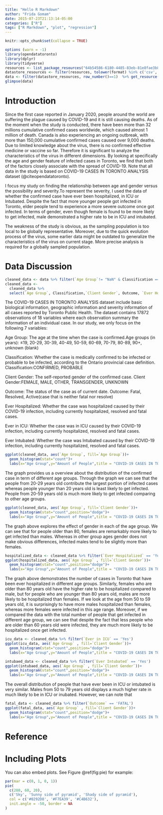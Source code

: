```yaml
---
title: "Hello R Markdown"
author: "Frida Gomam"
date: 2015-07-23T21:13:14-05:00
categories: ["R"]
tags: ["R Markdown", "plot", "regression"]
---
```


```r
knitr::opts_chunk$set(collapse = TRUE)
```

```r
options (warn = -1)
library(opendatatoronto)
library(dplyr)
library(tidyverse)
resources <- list_package_resources("64b54586-6180-4485-83eb-81e8fae3b8fe")
datastore_resources <- filter(resources, tolower(format) %in% c('csv', 'geojson'))
data <- filter(datastore_resources, row_number()==1)  %>% get_resource()
glimpse(data)

```


# Introduction

Since the first case reported in January 2020, people around the world are suffering the plague caused by COVID-19 and it is still causing deaths. As of the moment when the study is conducted, there have been more than 32 millions cumulative confirmed cases worldwide, which caused almost 1 million of death. Canada is also experiencing an ongoing outbreak, with more than 150,000 cumulative confirmed cases caused over 9,000 deaths. Due to limited knowledge about the virus, there is no confirmed effective medicine or vaccine so far. Therefore it is significant to analyze the characteristics of the virus in different dimensions. By looking at specifically the age and gender feature of infected cases in Toronto, we find that both of the factors closely associate with the spread of COVID-19. Note that all data in the study is based on COVID-19 CASES IN TORONTO ANALYSIS dataset (@citeopendatatoronto).

I focus my study on finding the relationship between age and gender versus the possibility and severity.To represent the severity, I used the data of whether the confirmed case have ever been hospitalized, in ICU or Intubated. Despite the fact that more younger people got infected in Toronto, elder people tend to experience a more severe outcome once got infected. In terms of gender, even though female is found to be more likely to get infected, male demonstrated a higher rate to be in ICU and intubated. 

The weakness of the study is obvious, as the sampling population is too local to be globally representative. Moreover, due to the quick evolution process of the virus, some earlier data might be outdated to generalize the characteristics of the virus on current stage. More precise analysis is required for a globally sampled population. 


# Data Discussion

```r
cleaned_data <- data %>% filter(`Age Group`!= "NaN" & Classification == "CONFIRMED")
cleaned_data <- 
  cleaned_data %>% 
  select(`Age Group`, Classification,`Client Gender`, Outcome, `Ever Hospitalized`, `Ever in ICU`, `Ever Intubated`)
```

The COVID-19 CASES IN TORONTO ANALYSIS dataset include basic biological information, geographic information and severity information of all cases reported by Toronto Public Health. The dataset contains 17872 observations of 18 variables where each observation summary the information of an individual case. In our study, we only focus on the following 7 variables:

Age Group: The age at the time when the case is confirmed.Age groups (in years): ≤19, 20-29, 30-39, 40-49, 50-59, 60-69, 70-79, 80-89, 90+, unknown (blank)

Classification: Whether the case is medically confirmed to be infected or probable to be infected, according to the Ontario provincial case definition. Classification:CONFIRMED, PROBABLE

Client Gender: The self-reported gender of the confirmed case. Client Gender:FEMALE, MALE, OTHER, TRANSGENDER, UNKNOWN

Outcome: The status of the case as of current date. Outcome: Fatal, Resolved, Active(case that is neither fatal nor resolve)

Ever Hospitalized: Whether the case was hospitalized caused by their COVID-19 infection, including currently hospitalized, resolved and fatal cases.

Ever in ICU: Whether the case was in ICU caused by their COVID-19 infection, including currently hospitalized, resolved and fatal cases.

Ever Intubated: Whether the case was Intubated caused by their COVID-19 infection, including currently hospitalized, resolved and fatal cases.


```r

ggplot(cleaned_data, aes(`Age Group`, fill=`Age Group`))+
  geom_histogram(stat="count")+
  labs(x="Age Group",y="Amount of People",title = "COVID-19 CASES IN TORONTO WITH DIFFERENT AGE GROUP",caption = "Source: Toronto Public Health, 2020.")+ coord_flip()
```



The graph provides us a overview about the distribution of the confirmed case in term of different age groups. Through the graph we can see that the people from 20-29 years old contribute the largest portion of infected cases whereas people younger than 20 years old is least likely to get infected. People from 20-59 years old is much more likely to get infected comparing to other age groups. 


```r
ggplot(cleaned_data, aes(`Age Group`, fill=`Client Gender`))+
  geom_histogram(stat="count",position="dodge")+
  labs(x="Age Group",y="Amount of People",title = "COVID-19 CASES IN TORONTO WITH DIFFERENT AGE GROUP",subtitle = "Classified by Gender",caption = "Source: Toronto Public Health, 2020.")+ coord_flip()
```

The graph above explores the effect of gender in each of the age group. We can see that for people older than 80, females are remarkably more likely to get infected than males. Whereas in other group ages gender does not make obvious differences, infected males tend to be slightly more than females.



```r

hospitalized_data <- cleaned_data %>% filter(`Ever Hospitalized` == 'Yes')
ggplot(hospitalized_data, aes(`Age Group` , fill=`Client Gender`))+
  geom_histogram(stat="count",position="dodge")+
  labs(x="Age Group",y="Amount of People",title = "COVID-19 CASES IN TORONTO WITH DIFFERENT AGE GROUP",subtitle ="Ever Hospitalized", caption = "Source: Toronto Public Health, 2020.")+ coord_flip()
```

The graph above demonstrates the number of cases in Toronto that have been ever hospitalized in different age groups. Similarly, females who are older than 80 years old have the higher rate to be hospitalized compared to male, but for people who are younger than 80 years old, males are more likely to be hospitalized than females. If we look at the age from 50 to 59 years old, it is surprisingly to have more males hospitalized than females, whereas more females were infected in this age range. 
Moreover, if we compared the data with the total number of people that get infected in different age group, we can see that despite the fact that less people who are older than 60 years old were infected, they are much more likely to be hospitalized once get infected. 



```r
icu_data <- cleaned_data %>% filter(`Ever in ICU` == 'Yes')
ggplot(icu_data, aes(`Age Group` , fill=`Client Gender`))+
  geom_histogram(stat="count",position="dodge")+
  labs(x="Age Group",y="Amount of People",title = "COVID-19 CASES IN TORONTO WITH DIFFERENT AGE GROUP",subtitle ="Ever in ICU",caption = "Source: Toronto Public Health, 2020.")+ coord_flip()
```

```r

intubaed_data <- cleaned_data %>% filter(`Ever Intubated` == 'Yes')
ggplot(intubaed_data, aes(`Age Group` , fill=`Client Gender`))+
  geom_histogram(stat="count",position="dodge")+
  labs(x="Age Group",y="Amount of People",title = "COVID-19 CASES IN TORONTO WITH DIFFERENT AGE GROUP",subtitle ="Ever Intubated",caption = "Source: Toronto Public Health, 2020.")+ coord_flip()
```


The overall distribution of people that have ever been in ICU or intubated is very similar. Males from 50 to 79 years old displays a much higher rate in much likely to be in ICU or inubated. However, we can note that




```r
fatal_data <- cleaned_data %>% filter(`Outcome` == 'FATAL')
ggplot(fatal_data, aes(`Age Group` , fill=`Client Gender`))+
  geom_histogram(stat="count",position="dodge")+
  labs(x="Age Group",y="Amount of People",title = "COVID-19 CASES IN TORONTO WITH DIFFERENT AGE GROUP",caption = "Source: Toronto Public Health, 2020.")+ coord_flip()
```












# Reference

# Including Plots

You can also embed plots. See Figure \@ref(fig:pie) for example:

```r
par(mar = c(0, 1, 0, 1))
pie(
  c(280, 60, 20),
  c('Sky', 'Sunny side of pyramid', 'Shady side of pyramid'),
  col = c('#0292D8', '#F7EA39', '#C4B632'),
  init.angle = -50, border = NA
)
```

